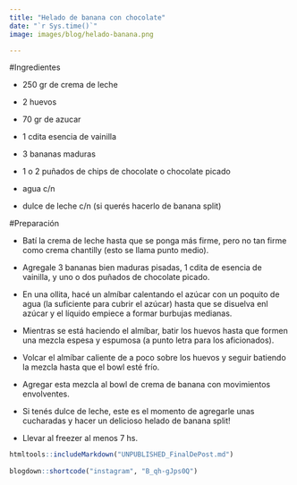 ```yaml
---
title: "Helado de banana con chocolate"
date: "`r Sys.time()`"
image: images/blog/helado-banana.png

---
```



#Ingredientes

- 250 gr de crema de leche

- 2 huevos

- 70 gr de azucar

- 1 cdita esencia de vainilla

- 3 bananas maduras

- 1 o 2 puñados de chips de chocolate o chocolate picado 

- agua c/n

- dulce de leche c/n (si querés hacerlo de banana split)



#Preparación

- Batí la crema de leche hasta que se ponga más firme, pero no tan firme como crema chantilly (esto se llama punto medio).

- Agregale 3 bananas bien maduras pisadas, 1 cdita de esencia de vainilla, y uno o dos puñados de chocolate picado.

- En una ollita, hacé un almíbar calentando el azúcar con un poquito de agua (la suficiente para cubrir el azúcar) hasta que se disuelva enl azúcar y el líquido empiece a formar burbujas medianas.

- Mientras se está haciendo el almíbar, batir los huevos hasta que formen una mezcla espesa y espumosa (a punto letra para los aficionados).

- Volcar el almíbar caliente de a poco sobre los huevos y seguir batiendo la mezcla hasta que el bowl esté frío.

- Agregar esta mezcla al bowl de crema de banana con movimientos envolventes.

- Si tenés dulce de leche, este es el momento de agregarle unas cucharadas y hacer un delicioso helado de banana split!

- Llevar al freezer al menos 7 hs.



```r
htmltools::includeMarkdown("UNPUBLISHED_FinalDePost.md")
 
blogdown::shortcode("instagram", "B_qh-gJps0Q")
```
